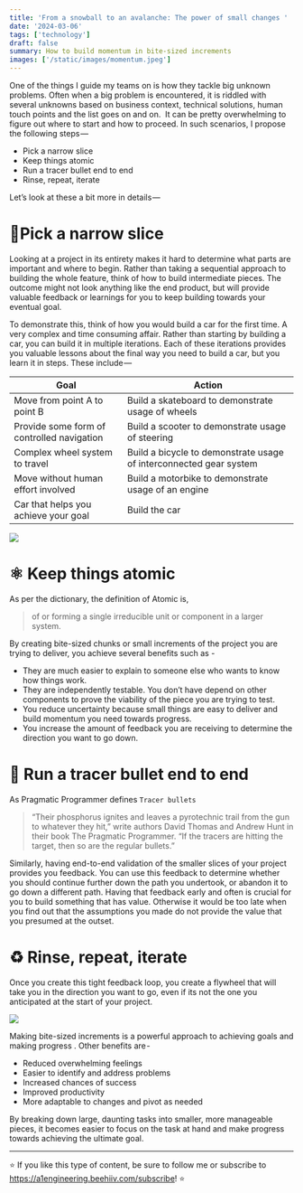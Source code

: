 ```yaml
---
title: 'From a snowball to an avalanche: The power of small changes '
date: '2024-03-06'
tags: ['technology']
draft: false
summary: How to build momentum in bite-sized increments
images: ['/static/images/momentum.jpeg']
---
```


One of the things I guide my teams on is how they tackle big unknown problems. Often when a big problem is encountered, it is riddled with several unknowns based on business context, technical solutions, human touch points and the list goes on and on.  It can be pretty overwhelming to figure out where to start and how to proceed. In such scenarios, I propose the following steps — 

- Pick a narrow slice 
- Keep things atomic
- Run a tracer bullet end to end
- Rinse, repeat, iterate

Let’s look at these a bit more in details — 

# 🍕Pick a narrow slice

Looking at a project in its entirety makes it hard to determine what parts are important and where to begin. Rather than taking a sequential approach to building the whole feature, think of how to build intermediate pieces. The outcome might not look anything like the end product, but will provide valuable feedback or learnings for you to keep building towards your eventual goal. 

To demonstrate this, think of how you would build a car for the first time. A very complex and time consuming affair. Rather than starting by building a car, you can build it in multiple iterations. Each of these iterations provides you valuable lessons about the final way you need to build a car, but you learn it in steps. These include — 

|Goal|Action|
|--|--|
|Move from point A to point B|Build a skateboard to demonstrate usage of wheels|
|Provide some form of controlled navigation|Build a scooter to demonstrate usage of steering|
|Complex wheel system to travel|Build a bicycle to demonstrate usage of interconnected gear system|
|Move without human effort involved|Build a motorbike to demonstrate usage of an engine|
|Car that helps you achieve your goal|Build the car|

![](/static/images/car-journey.png)

# ⚛ Keep things atomic

As per the dictionary, the definition of Atomic is,

> of or forming a single irreducible unit or component in a larger system.

By creating bite-sized chunks or small increments of the project you are trying to deliver, you achieve several benefits such as - 

- They are much easier to explain to someone else who wants to know how things work.
- They are independently testable. You don’t have depend on other components to prove the viability of the piece you are trying to test.
- You reduce uncertainty because small things are easy to deliver and build momentum you need towards progress.
- You increase the amount of feedback you are receiving to determine the direction you want to go down.

# 🎯 Run a tracer bullet end to end

As Pragmatic Programmer defines `Tracer bullets`

> “Their phosphorus ignites and leaves a pyrotechnic trail from the gun to whatever they hit,” write authors David Thomas and Andrew Hunt in their book The Pragmatic Programmer. “If the tracers are hitting the target, then so are the regular bullets.”

Similarly, having end-to-end validation of the smaller slices of your project provides you feedback. You can use this feedback to determine whether you should continue further down the path you undertook, or abandon it to go down a different path. Having that feedback early and often is crucial for you to build something that has value. Otherwise it would be too late when you find out that the assumptions you made do not provide the value that you presumed at the outset. 

# ♻️ Rinse, repeat, iterate

Once you create this tight feedback loop, you create a flywheel that will take you in the direction you want to go, even if its not the one you anticipated at the start of your project. 

![](/static/images/cat-smile.webp)


Making bite-sized increments is a powerful approach to achieving goals and making progress . Other benefits are - 
- Reduced overwhelming feelings
- Easier to identify and address problems
- Increased chances of success
- Improved productivity
- More adaptable to changes and pivot as needed

By breaking down large, daunting tasks into smaller, more manageable pieces, it becomes easier to focus on the task at hand and make progress towards achieving the ultimate goal.

---

⭐ If you like this type of content, be sure to follow me or subscribe to https://a1engineering.beehiiv.com/subscribe! ⭐

